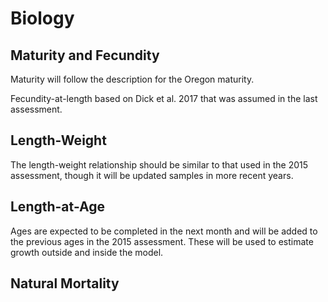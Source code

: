 

# Biology

## Maturity and Fecundity

Maturity will follow the description for the Oregon maturity.

Fecundity-at-length based on Dick et al. 2017 that was assumed in the last assessment.

## Length-Weight

The length-weight relationship should be similar to that used in the 2015 assessment, though it will be updated samples in more recent years.


## Length-at-Age

Ages are expected to be completed in the next month and will be added to the previous ages in the 2015 assessment. These will be used to estimate growth outside and inside the model.

## Natural Mortality

